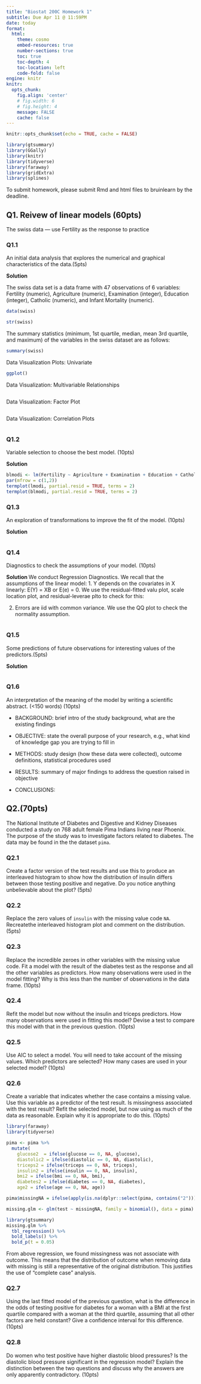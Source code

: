 ```yaml
---
title: "Biostat 200C Homework 1"
subtitle: Due Apr 11 @ 11:59PM
date: today
format:
  html:
    theme: cosmo
    embed-resources: true
    number-sections: true
    toc: true
    toc-depth: 4
    toc-location: left
    code-fold: false
engine: knitr
knitr:
  opts_chunk: 
    fig.align: 'center'
    # fig.width: 6
    # fig.height: 4
    message: FALSE
    cache: false
---
```


```r
knitr::opts_chunk$set(echo = TRUE, cache = FALSE)
```

```r
library(gtsummary)
library(GGally)
library(knitr)
library(tidyverse)
library(faraway)
library(gridExtra)
library(splines)
```

To submit homework, please submit Rmd and html files to bruinlearn by the deadline.

## Q1. Reivew of linear models (60pts)

The swiss data — use Fertility as the response to practice

### Q1.1

An initial data analysis that explores the numerical and graphical characteristics of the data.(5pts)

**Solution ** 

The swiss data set is a data frame with 47 observations of 6 variables: Fertility (numeric), Agriculture (numeric), Examination (integer), Education (integer), Catholic (numeric), and Infant Mortality (numeric). 

```r
data(swiss)
```

```r
str(swiss)
```
The summary statistics (minimum, 1st quartile, median, mean 3rd quartile, and maximum) of the variables in the swiss dataset are as follows: 

```r
summary(swiss)
```

Data Visualization Plots: Univariate 

```r
ggplot()
```


Data Visualization: Multivariable Relationships 

```r

```

Data Visualization: Factor Plot 
```r

```


Data Visualization: Correlation Plots
```r

```


### Q1.2

Variable selection to choose the best model. (10pts)

**Solution ** 

```r
blmodi <- lm(Fertility ~ Agriculture + Examination + Education + Catholic + Infant.Mortality, data = swiss)
par(mfrow = c(1,2))
termplot(lmodi, partial.resid = TRUE, terms = 2) 
termplot(blmodi, partial.resid = TRUE, terms = 2) 
```

### Q1.3

An exploration of transformations to improve the fit of the model. (10pts)

**Solution **
```r

```


### Q1.4
Diagnostics to check the assumptions of your model. (10pts)

**Solution ** 
We conduct Regression Diagnostics. We recall that the assumptions of the linear model: 
1. Y depends on the covariates in X linearly: E(Y) = XB or E(e) = 0. We use the residual-fitted valu plot, scale location plot, and residual-leverae plto to check for this: 

2. Errors are iid with common variance. We use the QQ plot to check the normality assumption.

```r

```


### Q1.5
Some predictions of future observations for interesting values of the predictors.(5pts)

**Solution ** 
```r

```


### Q1.6
An interpretation of the meaning of the model by writing a scientific abstract. (<150 words) (10pts)

  + BACKGROUND: brief intro of the study background, what are the existing findings
  
  + OBJECTIVE: state the overall purpose of your research, e.g., what kind of knowledge gap you are trying to fill in
  
  + METHODS: study design (how these data were collected), outcome definitions, statistical procedures used
  
  + RESULTS: summary of major findings to address the question raised in objective
  
  + CONCLUSIONS:


## Q2.(70pts)  

The National Institute of Diabetes and Digestive and Kidney Diseases conducted a study on 768 adult female Pima Indians living near Phoenix. The purpose of the study was to investigate factors related to diabetes. The data may be found in the the dataset `pima`.

### Q2.1 

Create a factor version of the test results and use this to produce an interleaved histogram to show how the distribution of insulin differs between those testing positive and negative. Do you notice anything unbelievable about the plot? (5pts)


### Q2.2

Replace the zero values of `insulin` with the missing value code `NA`. Recreatethe interleaved histogram plot and comment on the distribution. (5pts)

### Q2.3

Replace the incredible zeroes in other variables with the missing value code. Fit a model with the result of the diabetes test as the response and all the other variables as predictors. How many observations were used in the model fitting? Why is this less than the number of observations in the data frame. (10pts)

### Q2.4

Refit the model but now without the insulin and triceps predictors. How many observations were used in fitting this model? Devise a test to compare this model with that in the previous question. (10pts)

### Q2.5

Use AIC to select a model. You will need to take account of the missing values. Which predictors are selected? How many cases are used in your selected model? (10pts)

### Q2.6

Create a variable that indicates whether the case contains a missing value. Use this variable as a predictor of the test result. Is missingness associated with the test result? Refit the selected model, but now using as much of the data as reasonable. Explain why it is appropriate to do this. (10pts)

```r
library(faraway)
library(tidyverse)

pima <- pima %>% 
  mutate(
    glucose2  = ifelse(glucose == 0, NA, glucose),
    diastolic2 = ifelse(diastolic == 0, NA, diastolic),
    triceps2 = ifelse(triceps == 0, NA, triceps),
    insulin2 = ifelse(insulin == 0, NA, insulin),
    bmi2 = ifelse(bmi == 0, NA, bmi), 
    diabetes2 = ifelse(diabetes == 0, NA, diabetes),
    age2 = ifelse(age == 0, NA, age))

pima$missingNA = ifelse(apply(is.na(dplyr::select(pima, contains("2"))), 1, sum) > 0, 1, 0)

missing.glm <- glm(test ~ missingNA, family = binomial(), data = pima)

library(gtsummary)
missing.glm %>%
  tbl_regression() %>%
  bold_labels() %>%
  bold_p(t = 0.05)
```

From above regression, we found missingness was not associate with outcome. This means that the distribution of outcome when removing data with missing is still a representative of the original distribution. This justifies the use of "complete case" analysis. 

### Q2.7 

Using the last fitted model of the previous question, what is the difference in the odds of testing positive for diabetes for a woman with a BMI at the first quartile compared with a woman at the third quartile, assuming that all other factors are held constant? Give a confidence interval for this difference.(10pts)

### Q2.8 

Do women who test positive have higher diastolic blood pressures? Is the diastolic blood pressure significant in the regression model? Explain the distinction between the two questions and discuss why the answers are only apparently contradictory. (10pts)






